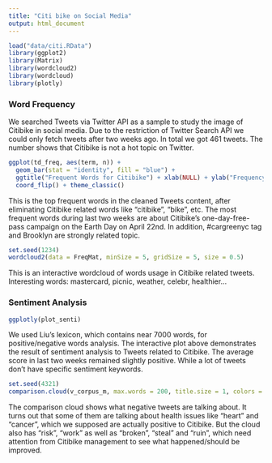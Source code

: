 ```yaml
---
title: "Citi bike on Social Media"
output: html_document
---
```


```r
load("data/citi.RData")
library(ggplot2)
library(Matrix)
library(wordcloud2)
library(wordcloud)
library(plotly)
```

### Word Frequency

We searched Tweets via Twitter API as a sample to study the image of Citibike in social media. Due to the restriction of Twitter Search API we could only fetch tweets after two weeks ago. In total we got 461 tweets. The number shows that Citibike is not a hot topic on Twitter.

```r
ggplot(td_freq, aes(term, n)) +
  geom_bar(stat = "identity", fill = "blue") +
  ggtitle("Frequent Words for Citibike") + xlab(NULL) + ylab("Frequency") + 
  coord_flip() + theme_classic()
```

This is the top frequent words in the cleaned Tweets content, after eliminating Citibike related words like "citibike", "bike", etc. The most frequent words during last two weeks are about Citibike's one-day-free-pass campaign on the Earth Day on April 22nd. In addition, #cargreenyc tag and Brooklyn are strongly related topic. 

```r
set.seed(1234)
wordcloud2(data = FreqMat, minSize = 5, gridSize = 5, size = 0.5)
```

This is an interactive wordcloud of words usage in Citibike related tweets. Interesting words: mastercard, picnic, weather, celebr, healthier...

### Sentiment Analysis

```r
ggplotly(plot_senti)
```

We used Liu's lexicon, which contains near 7000 words, for positive/negative words analysis. The interactive plot above demonstrates the result of sentiment analysis to Tweets related to Citibike. The average score in last two weeks remained slightly positive. While a lot of tweets don't have specific sentiment keywords.

```r
set.seed(4321)
comparison.cloud(v_corpus_m, max.words = 200, title.size = 1, colors = c("orange", "blue"))
```

The comparison cloud shows what negative tweets are talking about. It turns out that some of them are talking about health issues like "heart" and "cancer", which we supposed are actually positive to Citibike. But the cloud also has "risk", "work" as well as "broken", "steal" and "ruin", which need attention from Citibike management to see what happened/should be improved. 


